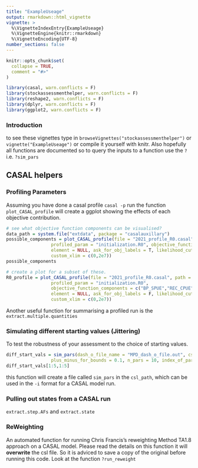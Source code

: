 ```yaml
---
title: "ExampleUseage"
output: rmarkdown::html_vignette
vignette: >
  %\VignetteIndexEntry{ExampleUseage}
  %\VignetteEngine{knitr::rmarkdown}
  %\VignetteEncoding{UTF-8}
number_sections: false  
---
```


```r
knitr::opts_chunk$set(
  collapse = TRUE,
  comment = "#>"
)
```

```r
library(casal, warn.conflicts = F)
library(stockassessmenthelper, warn.conflicts = F)
library(reshape2, warn.conflicts = F)
library(dplyr, warn.conflicts = F)
library(ggplot2, warn.conflicts = F)
```

### Introduction
to see these vignettes type in `browseVignettes("stockassessmenthelper")` or `vignette("ExampleUseage")` or compile it yourself with knitr. Also hopefully all functions are documented so to query the inputs to a function use the `?` i.e. `?sim_pars`

## CASAL helpers
### Profiling Parameters
Assuming you have done a casal profile `casal -p` run the function `plot_CASAL_profile` will create a ggplot showing the effects of each objective contribution.

```r
# see what objective function components can be visualised?
data_path = system.file("extdata", package = "casalauxillary")
possible_components = plot_CASAL_profile(file = "2021_profile_R0.casal", path = data_path, 
                 profiled_param = "initialization.R0", objective_function_components = "all", 
                 element = NULL, ask_for_obj_labels = T, likelihood_cut_off = 100, 
                 custom_xlim = c(0,2e7))
possible_components
```



```r

# create a plot for a subset of these.
R0_profile = plot_CASAL_profile(file = "2021_profile_R0.casal", path = data_path, 
                 profiled_param = "initialization.R0", 
                 objective_function_components = c("BP_SPUE","REC_CPUE" ,"PS_AGE" ,"REC_AGE", "ST_AGE"), 
                 element = NULL, ask_for_obj_labels = F, likelihood_cut_off = 100, 
                 custom_xlim = c(0,2e7))
```

Another useful function for summarising a profiled run is the `extract.multiple.quantities`


### Simulating different starting values (Jittering)
To test the robustness of your assessment to the choice of starting values.

```r
diff_start_vals = sim_pars(dash_o_file_name = "MPD_dash_o_file.out", csl_path = data_path,
                 plus_minus_for_bounds = 0.1, n_pars = 10, index_of_pars_fixed = NULL)
diff_start_vals[1:5,1:5]
```

this function will create a file called `sim_pars` in the `csl_path`, which can be used in the `-i` format for a CASAL model run.



### Pulling out states from a CASAL run

`extract.step.AFs` and `extract.state` 


### ReWeighting
An automated function for running Chris Francis's reweighting Method TA1.8 approach on a CASAL model. Please read the details on this function it will **overwrite** the csl file. So it is adviced to save a copy of the original before running this code. Look at the function `?run_reweight`


